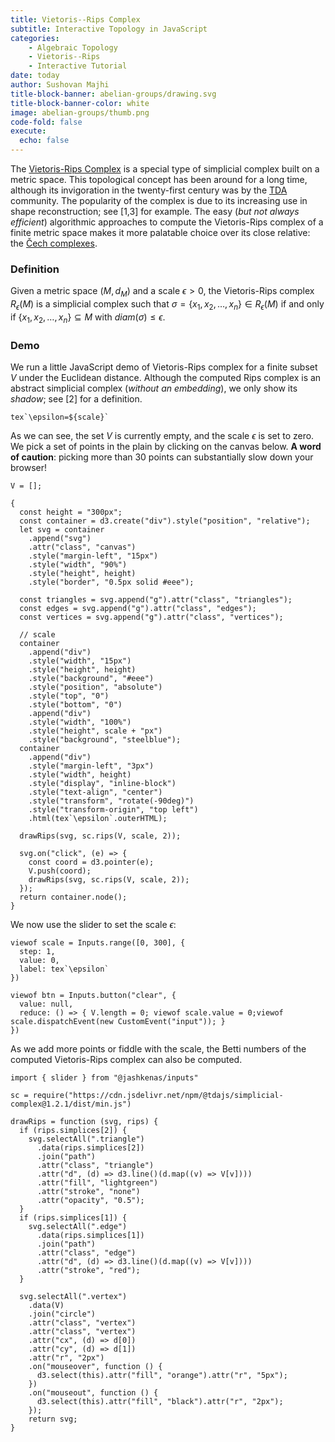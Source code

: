 ```yaml
---
title: Vietoris--Rips Complex
subtitle: Interactive Topology in JavaScript
categories:
    - Algebraic Topology
    - Vietoris--Rips
    - Interactive Tutorial
date: today
author: Sushovan Majhi
title-block-banner: abelian-groups/drawing.svg
title-block-banner-color: white
image: abelian-groups/thumb.png
code-fold: false
execute: 
  echo: false
---
```

The [Vietoris-Rips Complex](https://en.wikipedia.org/wiki/Vietoris%E2%80%93Rips_complex) is a special type of simplicial complex built on a metric space. This topological concept has been around for a long time, although its invigoration in the twenty-first century was by the [TDA](https://en.wikipedia.org/wiki/Topological_data_analysis) community. The popularity of the complex is due to its increasing use in shape reconstruction; see [1,3] for example. The easy (*but not always efficient*) algorithmic approaches to compute the Vietoris-Rips complex of a finite metric space makes it more palatable choice over its close relative: the [Čech complexes](https://en.wikipedia.org/wiki/%C4%8Cech_complex).

### Definition
Given a metric space $(M,d_M)$ and a scale $\epsilon>0$, the Vietoris-Rips complex $R_{\epsilon}(M)$ is a simplicial complex such that $\sigma=\{x_1,x_2,\ldots,x_n\}\in R_\epsilon(M)$ if and only if $\{x_1,x_2,\ldots,x_n\}\subseteq M$ with $diam(\sigma)\leq\epsilon$.

### Demo
We run a little JavaScript demo of Vietoris-Rips complex for a finite subset $V$ under the Euclidean distance. Although the computed Rips complex is an abstract simplicial complex (*without an embedding*), we only show its *shadow*; see [2] for a definition.

```ojs
tex`\epsilon=${scale}`
```

As we can see, the set $V$ is currently empty, and the scale $\epsilon$ is set to zero. We pick a set of points in the plain by clicking on the canvas below. **A word of caution**: picking more than 30 points can substantially slow down your browser!

```ojs
V = [];
```

```ojs
{
  const height = "300px";
  const container = d3.create("div").style("position", "relative");
  let svg = container
    .append("svg")
    .attr("class", "canvas")
    .style("margin-left", "15px")
    .style("width", "90%")
    .style("height", height)
    .style("border", "0.5px solid #eee");
  
  const triangles = svg.append("g").attr("class", "triangles");
  const edges = svg.append("g").attr("class", "edges");
  const vertices = svg.append("g").attr("class", "vertices");

  // scale
  container
    .append("div")
    .style("width", "15px")
    .style("height", height)
    .style("background", "#eee")
    .style("position", "absolute")
    .style("top", "0")
    .style("bottom", "0")
    .append("div")
    .style("width", "100%")
    .style("height", scale + "px")
    .style("background", "steelblue");
  container
    .append("div")
    .style("margin-left", "3px")
    .style("width", height)
    .style("display", "inline-block")
    .style("text-align", "center")
    .style("transform", "rotate(-90deg)")
    .style("transform-origin", "top left")
    .html(tex`\epsilon`.outerHTML);

  drawRips(svg, sc.rips(V, scale, 2));

  svg.on("click", (e) => {
    const coord = d3.pointer(e);
    V.push(coord);
    drawRips(svg, sc.rips(V, scale, 2));
  });
  return container.node();
}
```
We now use the slider to set the scale $\epsilon$:
```ojs
viewof scale = Inputs.range([0, 300], {
  step: 1,
  value: 0,
  label: tex`\epsilon`
})
```

```ojs
viewof btn = Inputs.button("clear", {
  value: null,
  reduce: () => { V.length = 0; viewof scale.value = 0;viewof scale.dispatchEvent(new CustomEvent("input")); }
})
```
As we add more points or fiddle with the scale, the Betti numbers of the computed Vietoris-Rips complex can also be computed.

```ojs
import { slider } from "@jashkenas/inputs"
```


```ojs
sc = require("https://cdn.jsdelivr.net/npm/@tdajs/simplicial-complex@1.2.1/dist/min.js")
```


```ojs
drawRips = function (svg, rips) {
  if (rips.simplices[2]) {
    svg.selectAll(".triangle")
      .data(rips.simplices[2])
      .join("path")
      .attr("class", "triangle")
      .attr("d", (d) => d3.line()(d.map((v) => V[v])))
      .attr("fill", "lightgreen")
      .attr("stroke", "none")
      .attr("opacity", "0.5");
  }
  if (rips.simplices[1]) {
    svg.selectAll(".edge")
      .data(rips.simplices[1])
      .join("path")
      .attr("class", "edge")
      .attr("d", (d) => d3.line()(d.map((v) => V[v])))
      .attr("stroke", "red");
  }

  svg.selectAll(".vertex")
    .data(V)
    .join("circle")
    .attr("class", "vertex")
    .attr("class", "vertex")
    .attr("cx", (d) => d[0])
    .attr("cy", (d) => d[1])
    .attr("r", "2px")
    .on("mouseover", function () {
      d3.select(this).attr("fill", "orange").attr("r", "5px");
    })
    .on("mouseout", function () {
      d3.select(this).attr("fill", "black").attr("r", "2px");
    });
    return svg;
}
```
